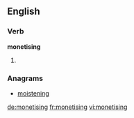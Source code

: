 ==English==

===Verb===
'''monetising'''

# {{present participle of|monetise}}

===Anagrams===
* [[moistening#English|moistening]]

[[de:monetising]]
[[fr:monetising]]
[[vi:monetising]]